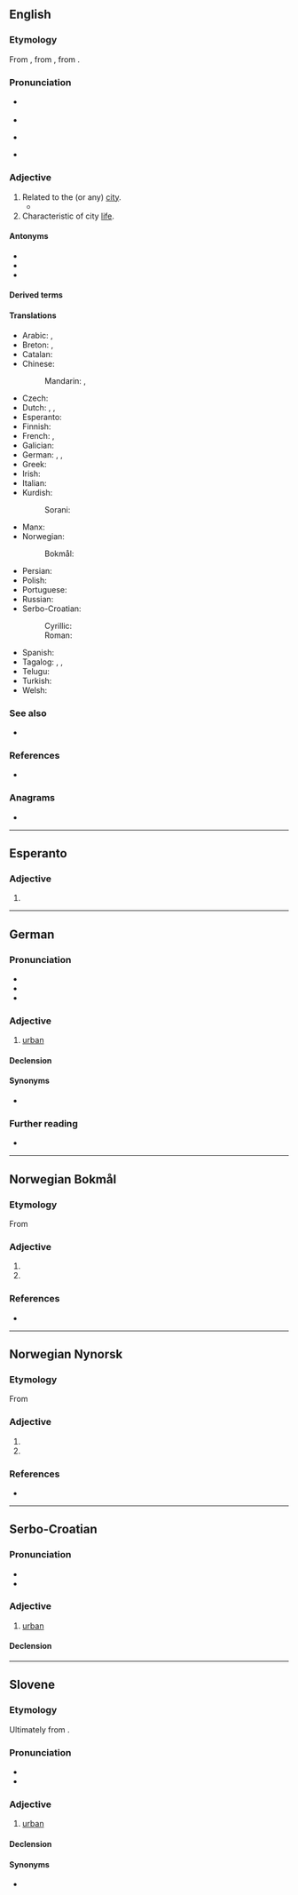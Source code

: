 {{also|Urban}}
==English==

===Etymology===
From {{der|en|frm|urbain}}, from {{der|en|la|urbanus}}, from {{m|la|urbs||city}}.

===Pronunciation===
* {{a|UK}} {{IPA|/ˈɜːbən/|lang=en}}
* {{rhymes|ɜː(ɹ)bən|lang=en}}
* {{a|US}} {{IPA|/ˈɝbən/|lang=en}}
* {{hyphenation|ur|ban|lang=en}}

===Adjective===
{{en-adj}}

# Related to the (or any) [[city]].
#* {{quote-magazine|date=2013-05-10
|author=Audrey Garric
|title=Urban canopies let nature bloom
|volume=188|issue=22|page=30
|magazine={{w|The Guardian Weekly}}
|url=http://www.guardian.co.uk/environment/2013/may/04/paris-green-roofs-building-climate-environment
|passage=As towns continue to grow, replanting vegetation has become a form of '''urban''' utopia and green roofs are spreading fast. Last year 1m square metres of plant-covered roofing was built in France, as much as in the US, and 10 times more than in Germany, the pioneer in this field. In Paris 22 hectares of roof have been planted, out of a potential total of 80 hectares.}}
# Characteristic of city [[life]].

====Antonyms====
* {{l|en|nonurban}}
* {{l|en|rural}}
* {{l|en|bucolic}}

====Derived terms====
{{der3
|cyburban
|urban crawl
|urban culture
|urban district
|urban fabric
|urban legend
|urbane
|urbanism
|urbanite
|urbanity
|[[urbanize]], [[urbanise]]
|[[urbanization]], [[urbanisation]]
|urban renewal
|urban sanitary district
|lang=en}}

====Translations====
{{trans-top|of the city; characteristic of city life}}
* Arabic: {{t|ar|حَضَرِيّ}}, {{t|ar|متمدن}}
* Breton: {{t+check|br|kêr}} {{qualifier|noun in apposition}}, {{t-check|br|kêrel}} {{qualifier|adjective}}
* Catalan: {{t+|ca|urbà}}
* Chinese:
*: Mandarin: {{t|cmn|城市的|sc=Hani}}, {{t|cmn|都市的|sc=Hani}}
* Czech: {{t+|cs|městský}}
* Dutch: {{t+|nl|stedelijk}}, {{t+|nl|urbaan}}, {{t|nl|stads-}}
* Esperanto: {{t|eo|urba}}
* Finnish: {{t+|fi|urbaani}}
* French: {{t+|fr|urbain}}, {{t+|fr|citadin}} {{qualifier|of a person}}
* Galician: {{t|gl|urbano}}
* German: {{t+|de|städtisch}}, {{t+|de|urban}}, {{t|de|Stadt-}}
* Greek: {{t+|el|αστικός|m}}
* Irish: {{t|ga|uirbeach}}
* Italian: {{t+|it|urbano|m}}
* Kurdish:
*: Sorani: {{t+|ku|شارستانی}}
{{trans-mid}}
* Manx: {{t|gv|ard-valjagh}}
* Norwegian:
*: Bokmål: {{t+|nb|bymessig}}
* Persian: {{t+|fa|شهری|tr=šahri}}
* Polish: {{t+|pl|miejski}}
* Portuguese: {{t+|pt|urbano}}
* Russian: {{t+|ru|городско́й|m}}
* Serbo-Croatian:
*: Cyrillic: {{t|sh|градски|sc=Cyrl}}
*: Roman: {{t+|sh|gradski}}
* Spanish: {{t+|es|urbano}}
* Tagalog: {{t|tl|panlungsod}}, {{t|tl|panlunsod}}, {{t|tl|lunsurin}}
* Telugu: {{t|te|నగర|sc=Telu}}
* Turkish: {{t+|tr|kentsel}}
* Welsh: {{t+|cy|trefol}}
{{trans-bottom}}

===See also===
* {{l|en|Urbanus}}

===References===
* {{R:Websters}}

===Anagrams===
* {{anagrams|en|Buran|Rabun|aburn|unabr.|unbar}}

----

==Esperanto==

===Adjective===
{{eo-head}}

# {{eo-form of|urb|an}}

----

==German==

===Pronunciation===
* {{IPA|/ʊʁˈbaːn/|[ʊɐ̯ˈbaːn]|lang=de}}
* {{audio|De-urban.ogg|Audio|lang=de}}
* {{rhymes|aːn|lang=de}}

===Adjective===
{{de-adj|urbaner|urbansten}}

# [[urban#English|urban]]

====Declension====
{{de-decl-adj|urban|urbaner|urbanst}}

====Synonyms====
* {{l|de|städtisch}}

===Further reading===
* {{R:Duden}}

----

==Norwegian Bokmål==

===Etymology===
From {{der|nb|la|urbanus}}

===Adjective===
{{head|nb|adjective|neuter singular|urbant|definite singular and plural|urbane}}

# {{l|en|urban}}
# {{l|en|urbane}}

===References===
* {{R:The Bokmål Dictionary}}

----

==Norwegian Nynorsk==

===Etymology===
From {{der|nn|la|urbanus}}

===Adjective===
{{head|nn|adjective|neuter singular|urbant|definite singular and plural|urbane}}

# {{l|en|urban}}
# {{l|en|urbane}}

===References===
* {{R:The Nynorsk Dictionary}}

----

==Serbo-Croatian==

===Pronunciation===
* {{IPA|/ûrbaːn/|lang=sh}}
* {{hyphenation|ur|ban|lang=sh}}

===Adjective===
{{sh-adj|head=ȕrbān|def=ȕrbānī}}

# [[#English|urban]]

====Declension====
{{sh-adj-defindef|urban|o}}

----

==Slovene==

===Etymology===
Ultimately from {{der|sl|la|urbānus}}.

===Pronunciation===
* {{IPA|lang=sl|/urˈbáːn/}}
* {{sl-tonal|urbȃn}}

===Adjective===
{{sl-adj|urbán|-}}

# [[#English|urban]]

====Declension====
{{sl-decl-adj|urbán}}

====Synonyms====
* {{l|sl|mésten}}